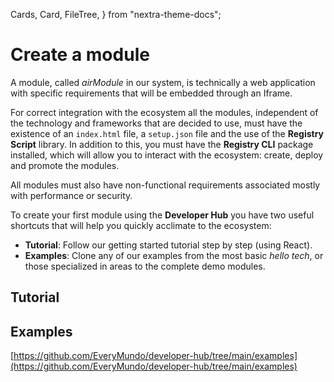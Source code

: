 ---
---

  Cards,
  Card,
  FileTree,
} from "nextra-theme-docs";

# Create a module

A module, called _airModule_ in our system, is technically a web application with specific requirements that will be embedded through an Iframe.

For correct integration with the ecosystem all the modules, independent of the technology and frameworks that are decided to use, must have the existence of an `index.html` file, a `setup.json` file and the use of the **Registry Script** library. In addition to this, you must have the **Registry CLI** package installed, which will allow you to interact with the ecosystem: create, deploy and promote the modules.

All modules must also have non-functional requirements associated mostly with performance or security.

To create your first module using the **Developer Hub** you have two useful shortcuts that will help you quickly acclimate to the ecosystem:

- **Tutorial**: Follow our getting started tutorial step by step (using React).
- **Examples**: Clone any of our examples from the most basic _hello tech_, or those specialized in areas to the complete demo modules.


## Tutorial

<Cards>
  <Card
    title="Go to Tutorial"
    arrow
    href="https://everymundo.github.io/developer-hub/docs/tutorial"
  />
</Cards>

## Examples

[https://github.com/EveryMundo/developer-hub/tree/main/examples](https://github.com/EveryMundo/developer-hub/tree/main/examples)

<FileTree>
  <FileTree.Folder name="examples/" defaultOpen>
    <FileTree.Folder name="hello-plain-js/" />
    <FileTree.Folder name="hello-react/" />
    <FileTree.Folder name="hello-angular/" />
    <FileTree.Folder name="hello-svelte/" />
    <FileTree.Folder name="hello-vue/" />
    <FileTree.Folder name="react-with-services/" />
    <FileTree.Folder name="react-with-settings/" />
    <FileTree.Folder name="react-with-styles-css-modules/" />
    <FileTree.Folder name="react-with-styles-custom-service/" />
    <FileTree.Folder name="react-with-styles-custom-template/" />
    <FileTree.Folder name="react-with-styles-emotion-js/" />
    <FileTree.Folder name="react-with-styles-linaria/" />
    <FileTree.Folder name="react-with-styles-tailwind/" />
    <FileTree.Folder name=".../" />
  </FileTree.Folder>
</FileTree>
